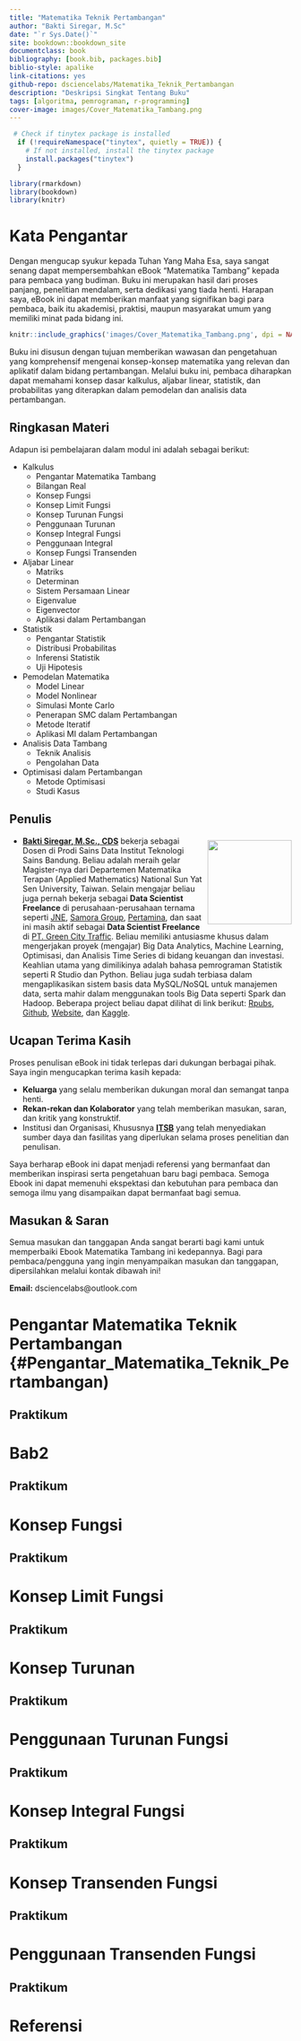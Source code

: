 ```yaml
--- 
title: "Matematika Teknik Pertambangan"
author: "Bakti Siregar, M.Sc"
date: "`r Sys.Date()`"
site: bookdown::bookdown_site
documentclass: book
bibliography: [book.bib, packages.bib]
biblio-style: apalike
link-citations: yes
github-repo: dsciencelabs/Matematika_Teknik_Pertambangan
description: "Deskripsi Singkat Tentang Buku"
tags: [algoritma, pemrograman, r-programming]
cover-image: images/Cover_Matematika_Tambang.png
---
```


```r
 # Check if tinytex package is installed
  if (!requireNamespace("tinytex", quietly = TRUE)) {
    # If not installed, install the tinytex package
    install.packages("tinytex")
  }

library(rmarkdown)
library(bookdown)
library(knitr)
```

# Kata Pengantar{-}

Dengan mengucap syukur kepada Tuhan Yang Maha Esa, saya sangat senang dapat mempersembahkan eBook "Matematika Tambang" kepada para pembaca yang budiman. Buku ini merupakan hasil dari proses panjang, penelitian mendalam, serta dedikasi yang tiada henti. Harapan saya, eBook ini dapat memberikan manfaat yang signifikan bagi para pembaca, baik itu akademisi, praktisi, maupun masyarakat umum yang memiliki minat pada bidang ini.


```r

knitr::include_graphics('images/Cover_Matematika_Tambang.png', dpi = NA)

```


Buku ini disusun dengan tujuan memberikan wawasan dan pengetahuan yang komprehensif mengenai konsep-konsep matematika yang relevan dan aplikatif dalam bidang pertambangan. Melalui buku ini, pembaca diharapkan dapat memahami konsep dasar kalkulus, aljabar linear, statistik, dan probabilitas yang diterapkan dalam pemodelan dan analisis data pertambangan.


## Ringkasan Materi {-}

Adapun isi pembelajaran dalam modul ini adalah sebagai berikut:

* Kalkulus
  * Pengantar Matematika Tambang 
  * Bilangan Real
  * Konsep Fungsi
  * Konsep Limit Fungsi
  * Konsep Turunan Fungsi
  * Penggunaan Turunan
  * Konsep Integral Fungsi
  * Penggunaan Integral
  * Konsep Fungsi Transenden
  
* Aljabar Linear
  * Matriks
  * Determinan
  * Sistem Persamaan Linear
  * Eigenvalue
  * Eigenvector
  * Aplikasi dalam Pertambangan

* Statistik
  * Pengantar Statistik
  * Distribusi Probabilitas
  * Inferensi Statistik
  * Uji Hipotesis

* Pemodelan Matematika
  * Model Linear
  * Model Nonlinear
  * Simulasi Monte Carlo
  * Penerapan SMC dalam Pertambangan
  * Metode Iteratif
  * Aplikasi MI dalam Pertambangan
  
* Analisis Data Tambang
  * Teknik Analisis
  * Pengolahan Data

* Optimisasi dalam Pertambangan
  * Metode Optimisasi
  * Studi Kasus

## Penulis {-}

<img src = "https://github.com/dsciencelabs/images/blob/master/Penulis/Bakti.jpg?raw=true" width = "150" height = "150" style = "float:right; margin-left: 10px; margin-top: 7px" />

- **[Bakti Siregar, M.Sc., CDS](https://www.linkedin.com/in/dsciencelabs/)** bekerja sebagai Dosen di Prodi Sains Data Institut Teknologi Sains Bandung. Beliau adalah meraih gelar Magister-nya dari Departemen Matematika Terapan (Applied Mathematics) National Sun Yat Sen University, Taiwan. Selain mengajar beliau juga pernah bekerja sebagai **Data Scientist Freelance** di perusahaan-perusahaan ternama seperti [JNE](https://www.jne.co.id/id/beranda), [Samora Group](https://www.samoragroup.co.id/home/en), [Pertamina](https://www.pertamina.com/), dan saat ini masih aktif sebagai **Data Scientist Freelance** di [PT. Green City Traffic](PT. Green City Traffic). Beliau memiliki antusiasme khusus dalam mengerjakan proyek (mengajar) Big Data Analytics, Machine Learning, Optimisasi, dan Analisis Time Series di bidang keuangan dan investasi. Keahlian utama yang dimilikinya adalah bahasa pemrograman Statistik seperti R Studio dan Python. Beliau juga sudah terbiasa dalam mengaplikasikan sistem basis data MySQL/NoSQL untuk manajemen data, serta mahir dalam menggunakan tools Big Data seperti Spark dan Hadoop. Beberapa project beliau dapat dilihat di link berikut: [Rpubs](https://rpubs.com/dsciencelabs), [Github](https://github.com/dsciencelabs), [Website](https://dsciencelabs.github.io/web/index.html), dan [Kaggle](https://www.kaggle.com/baktisiregar/code). 


## Ucapan Terima Kasih{-}

Proses penulisan eBook ini tidak terlepas dari dukungan berbagai pihak. Saya ingin mengucapkan terima kasih kepada:

* **Keluarga** yang selalu memberikan dukungan moral dan semangat tanpa henti.
* **Rekan-rekan dan Kolaborator** yang telah memberikan masukan, saran, dan kritik yang konstruktif.
* Institusi dan Organisasi, Khususnya **[ITSB](https://itsb.ac.id/)** yang telah menyediakan sumber daya dan fasilitas yang diperlukan selama proses penelitian dan penulisan.

Saya berharap eBook ini dapat menjadi referensi yang bermanfaat dan memberikan inspirasi serta pengetahuan baru bagi pembaca. Semoga Ebook ini dapat memenuhi ekspektasi dan kebutuhan para pembaca dan semoga ilmu yang disampaikan dapat bermanfaat bagi semua.


## Masukan & Saran {-}

Semua masukan dan tanggapan Anda sangat berarti bagi kami untuk memperbaiki Ebook Matematika Tambang ini kedepannya. Bagi para pembaca/pengguna yang ingin menyampaikan masukan dan tanggapan, dipersilahkan melalui kontak dibawah ini!

**Email:** dsciencelabs@outlook.com

<!--chapter:end:index.Rmd-->

# Pengantar Matematika Teknik Pertambangan {#Pengantar_Matematika_Teknik_Pertambangan)

## Praktikum

<!--chapter:end:01_Pengantar_Matematika_Teknik.Rmd-->

# Bab2


## Praktikum

<!--chapter:end:02_Bilangan_Real.Rmd-->

# Konsep Fungsi {#Konsep_Fungsi}
## Praktikum

<!--chapter:end:03_Konsep_Fungsi.Rmd-->

# Konsep Limit Fungsi {#Konsep_Limit_Fungsi}

## Praktikum

<!--chapter:end:04_Konsep_Limit_Fungsi.Rmd-->

# Konsep Turunan {#Konsep_Turunan}

## Praktikum

<!--chapter:end:05_Konsep_Turunan_Fungsi.Rmd-->

# Penggunaan Turunan Fungsi {#Penggunaan_Turunan_Fungsi}

## Praktikum

<!--chapter:end:06_Penggunaan_Turunan_Fungsi.Rmd-->

# Konsep Integral Fungsi {#Konsep_Integral_Fungsi}

## Praktikum

<!--chapter:end:07_Konsep_Integral_Fungsi.Rmd-->

# Konsep Transenden Fungsi  {#Konsep_Transenden_Fungsi}

## Praktikum

<!--chapter:end:09_Konsep_Transenden_Fungsi.Rmd-->

# Penggunaan Transenden Fungsi  {#Penggunaan_Transenden_Fungsi}

## Praktikum

<!--chapter:end:10_Penggunaan_Transenden_Fungsi.Rmd-->

# Referensi


<!--chapter:end:Referensi.Rmd-->

